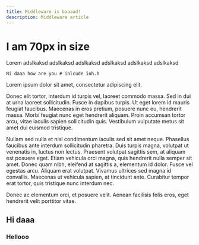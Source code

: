 ```yaml
---
title: Middleware is baaaad!
description: Middleware article
---
```


# I am 70px in size

<Para paragraph="BBBBBBBBB hello asdsada as dasda as" />

<p>Lorem adslkaksd adslkaksd adslkaksd adslkaksd adslkaksd adslkaksd</p>

<code>Ni daaa how are you # inlcude ioh.h</code>

Lorem ipsum dolor sit amet, consectetur adipiscing elit.

Donec elit tortor, interdum id turpis vel, laoreet commodo massa. Sed in dui at urna laoreet sollicitudin. Fusce in dapibus turpis. Ut eget lorem id mauris feugiat faucibus. Maecenas in eros pretium, posuere nunc eu, hendrerit massa. Morbi feugiat nunc eget hendrerit aliquam. Proin accumsan tortor arcu, vitae iaculis sapien sollicitudin quis. Vestibulum vulputate metus sit amet dui euismod tristique.

Nullam sed nulla et nisl condimentum iaculis sed sit amet neque. Phasellus faucibus ante interdum sollicitudin pharetra. Duis turpis magna, volutpat ut venenatis in, luctus non lectus. Praesent volutpat sagittis sem, at aliquam est posuere eget. Etiam vehicula orci magna, quis hendrerit nulla semper sit amet. Donec quam nibh, eleifend at sagittis a, elementum id dolor. Fusce vel egestas arcu. Aliquam erat volutpat. Vivamus ultrices sed magna id convallis. Maecenas ut vehicula sapien, at tincidunt ante. Curabitur tempor erat tortor, quis tristique nunc interdum nec. 


Donec ac elementum orci, et posuere velit. Aenean facilisis felis eros, eget hendrerit velit porttitor vitae.


## Hi daaa

### Hellooo